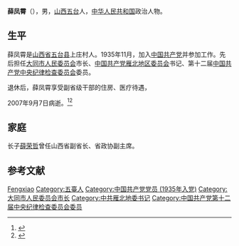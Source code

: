 {{Infobox_Politician
| name = 薛凤霄
| image name =
| width =
| now = 
| period =
| Sex =男 
| Native place =
| place of birth =[[山西省|山西省]][[五台县|五台县]]上庄村
| date of birth = {{birth date|1914|10|11}}
|逝世日期 = {{Death date and age|2007|9|7|1914|10|11}}
|逝世地點 = 
|別名     = 
| nationality ={{PRC}}
| spouse =
| relatives =
| children = 长子[[薛荣哲|薛荣哲]]
| party ={{CPC|19px}} 
| educate =
| past =
}}
'''薛凤霄'''（{{bd|1914年|10月11日|2007年|9月7日}}），男，[[山西省|山西]][[五台县|五台]]人，[[中华人民共和国|中华人民共和国]]政治人物。

== 生平 ==
薛凤霄是[[山西省|山西省]][[五台县|五台县]]上庄村人。1935年11月，加入[[中国共产党|中国共产党]]并参加工作。先后担任[[大同市人民委员会|大同市人民委员会]]市长、[[中国共产党雁北地区委员会|中国共产党雁北地区委员会]]书记、第十二届[[中国共产党中央纪律检查委员会|中国共产党中央纪律检查委员会]]委员。

退休后，薛凤霄享受副省级干部的住房、医疗待遇，

2007年9月7日病逝。<ref>{{cite news|title=薛凤霄同志逝世|url=http://news.sohu.com/20070911/n252074876.shtml|accessdate=2014-12-03|newspaper=山西日报|date=2007-09-11|archive-date=2016-03-04|archive-url=https://web.archive.org/web/20160304193616/http://news.sohu.com/20070911/n252074876.shtml|dead-url=no}}</ref><ref>{{cite news|title=大同市举行纪念薛凤霄同志诞辰100周年座谈会|url=http://sx.people.com.cn/n/2014/1011/c189132-22570518.html|accessdate=2014-12-03|newspaper=人民网-山西频道|date=2014-10-11|archive-url=https://web.archive.org/web/20160304053925/http://sx.people.com.cn/n/2014/1011/c189132-22570518.html|archive-date=2016-03-04|dead-url=yes}}</ref>

== 家庭 ==
长子[[薛荣哲|薛荣哲]]曾任山西省副省长、省政协副主席。

== 参考文献 ==
{{reflist}}

{{start box}}
{{s-gov|prc}}
{{s-before|[[孟启明|孟启明]]}}
{{s-title|[[大同市人民委员会|大同市人民委员会]]市长|1964年 - 1965年}}
{{s-after|[[王文如|王文如]]}}
{{s-before|[[赵雨亭|赵雨亭]]}}
{{s-title|[[雁北地区革命委员会|雁北地区革命委员会]]主任|1971年12月 - 1978年5月}}
{{s-none|撤销}}
{{s-ppo|cpc}}
{{s-before|[[王进_(中华人民共和国官员)|王进]]}}
{{s-title|[[中国共产党雁北地区委员会|中国共产党雁北地区委员会]]书记|1978年1月- 1983年8月}}
{{s-after|[[白兴华|白兴华]]}}
{{end box}}

{{大同市市长}}

{{Authority control}}
{{DEFAULTSORT:Xue Fengxiao}}
[[Category:薛姓|Fengxiao]]
[[Category:五臺人|Category:五臺人]]
[[Category:中国共产党党员_(1935年入党)|Category:中国共产党党员 (1935年入党)]]
[[Category:大同市人民委员会市长|Category:大同市人民委员会市长]]
[[Category:中共雁北地委书记|Category:中共雁北地委书记]]
[[Category:中国共产党第十二届中央纪律检查委员会委员|Category:中国共产党第十二届中央纪律检查委员会委员]]